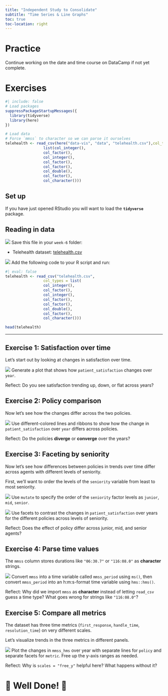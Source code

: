 ```yaml
---
title: "Independent Study to Consolidate"
subtitle: "Time Series & Line Graphs"
toc: true
toc-location: right
---
```


# Practice

Continue working on the date and time course on DataCamp if not yet complete.

# Exercises

```r
#| include: false
# Load packages
suppressPackageStartupMessages({
  library(tidyverse)
  library(here)
})

# Load data
# Force `mmss` to character so we can parse it ourselves
telehealth <- read_csv(here("data-vis", "data", "telehealth.csv"),col_types = 
                 list(col_integer(),
                 col_factor(),
                 col_integer(),
                 col_factor(),
                 col_factor(),
                 col_double(),
                 col_factor(),
                 col_character()))
```

## Set up

If you have just opened RStudio you will want to load the **`tidyverse`** package.


## Reading in data

![](images/do_on_your_computer.png) Save this file in your `week-6` folder:  

- Telehealth dataset: [telehealth.csv](../data/telehealth.csv)

![](images/do_in_R.png) Add the following code to your R script and run:

```r
#| eval: false
telehealth <- read_csv("telehealth.csv", 
                 col_types = list(
                 col_integer(),
                 col_factor(),
                 col_integer(),
                 col_factor(),
                 col_factor(),
                 col_double(),
                 col_factor(),
                 col_character()))
```

```r
head(telehealth)
```

---


## Exercise 1: Satisfaction over time

Let's start out by looking at changes in satisfaction over time.

![](images/do_in_R.png) Generate a plot that shows how `patient_satisfaction` changes over `year`.

Reflect: Do you see satisfaction trending up, down, or flat across years?


## Exercise 2: Policy comparison

Now let's see how the changes differ across the two policies.

![](images/do_in_R.png) Use different-colored lines and ribbons to show how the change in `patient_satisfaction` over `year` differs across policies.

Reflect: Do the policies **diverge** or **converge** over the years?



## Exercise 3: Faceting by seniority

Now let's see how differences between policies in trends over time differ across agents with different levels of seniority.

First, we'll want to order the levels of the `seniority` variable from least to most seniority.

![](images/do_in_R.png) Use `mutate` to specify the order of the `seniority` factor levels as `junior`, `mid`, `senior`. 


![](images/do_in_R.png) Use facets to contrast the changes in `patient_satisfaction` over years for the different policies across levels of seniority. 

Reflect: Does the effect of policy differ across junior, mid, and senior agents?



## Exercise 4: Parse time values

The `mmss` column stores durations like `"06:30.7"` or `"116:08.0"` as **character** strings.

![](images/do_in_R.png) Convert `mmss` into a time variable called `mmss_period` using `ms()`, then convert `mmss_period` into an h:m:s-format time variable using `hms::hms()`.


Reflect: Why did we import `mmss` as **character** instead of letting `read_csv` guess a time type? What goes wrong for strings like `"116:08.0"`?




## Exercise 5: Compare all metrics

The dataset has three time metrics (`first_response`, `handle_time`, `resolution_time`) on very different scales.

Let's visualize trends in the three metrics in different panels.

![](images/do_in_R.png) Plot the changes in `mmss_hms` over year with separate lines for `policy` and separate facets for `metric`. Free up the y-axis ranges as needed.

Reflect: Why is `scales = "free_y"` helpful here? What happens without it?



# 🥳 Well Done! 🎉
